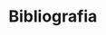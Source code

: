# Bibliografia {.unnumbered}

<!-- The bibliography will be automatically generated based on the references cited in the document. -->
